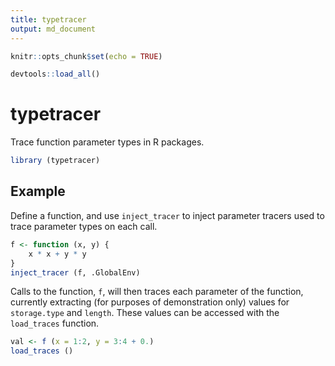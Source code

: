 ```yaml
---
title: typetracer
output: md_document
---
```


```r
knitr::opts_chunk$set(echo = TRUE)
```

```r
devtools::load_all()
```

# typetracer

Trace function parameter types in R packages.

```r
library (typetracer)
```


## Example

Define a function, and use `inject_tracer` to inject parameter tracers used to
trace parameter types on each call.

```r
f <- function (x, y) {
    x * x + y * y
}
inject_tracer (f, .GlobalEnv)
```

Calls to the function, `f`, will then traces each parameter of the function,
currently extracting (for purposes of demonstration only) values for
`storage.type` and `length`. These values can be accessed with the
`load_traces` function.

```r
val <- f (x = 1:2, y = 3:4 + 0.)
load_traces ()
```
